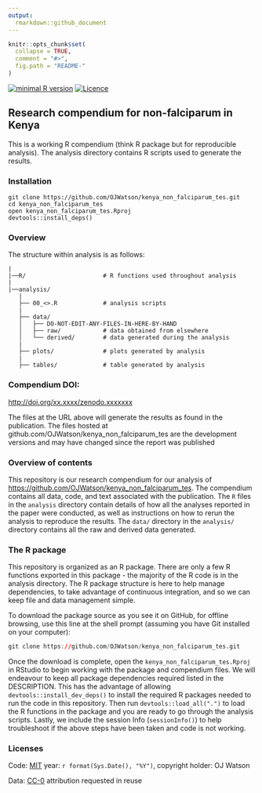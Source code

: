 ```yaml
---
output:
  rmarkdown::github_document
---
```


<!-- README.md is generated from README.Rmd. Please edit that file -->

```r
knitr::opts_chunk$set(
  collapse = TRUE,
  comment = "#>",
  fig.path = "README-"
)
```
[![minimal R version](https://img.shields.io/badge/R%3E%3D-`r as.character(getRversion())`-brightgreen.svg)](https://cran.r-project.org/)
[![Licence](https://img.shields.io/github/license/mashape/apistatus.svg)](http://choosealicense.com/licenses/mit/) 

## Research compendium for non-falciparum in Kenya

This is a working R compendium (think R package but for reproducible analysis). The analysis directory contains R scripts used to generate the results. 

### Installation

```
git clone https://github.com/OJWatson/kenya_non_falciparum_tes.git
cd kenya_non_falciparum_tes
open kenya_non_falciparum_tes.Rproj
devtools::install_deps()
```

### Overview

The structure within analysis is as follows:

```
|
|──R/                      # R functions used throughout analysis
|
|──analysis/
   |
   ├── 00_<>.R             # analysis scripts
   |
   ├── data/
   │   ├── DO-NOT-EDIT-ANY-FILES-IN-HERE-BY-HAND
   │   ├── raw/            # data obtained from elsewhere
   │   └── derived/        # data generated during the analysis
   |
   ├── plots/              # plots generated by analysis
   |
   ├── tables/             # table generated by analysis
```

### Compendium DOI: 
 
[http://doi.org/xx.xxxx/zenodo.xxxxxxx](http://doi.org/xx.xxxx/zenodo.xxxxxxx)

The files at the URL above will generate the results as found in the publication. The files hosted at github.com/OJWatson/kenya_non_falciparum_tes are the development versions and may have changed since the report was published

### Overview of contents

This repository is our research compendium for our analysis of [https://github.com/OJWatson/kenya_non_falciparum_tes](https://github.com/OJWatson/kenya_non_falciparum_tes). The compendium contains all data, code, and text associated with the publication. The `R` files in the `analysis` directory contain details of how all the analyses reported in the paper were conducted, as well as instructions on how to rerun the analysis to reproduce the results. The `data/` directory in the `analysis/` directory contains all the raw and derived data generated. 

### The R package 

This repository is organized as an R package. There are only a few R functions exported in this package - the majority of the R code is in the analysis directory. The R package structure is here to help manage dependencies, to take advantage of continuous integration, and so we can keep file and data management simple.

To download the package source as you see it on GitHub, for offline browsing, use this line at the shell prompt (assuming you have Git installed on your computer):

```r
git clone https://github.com/OJWatson/kenya_non_falciparum_tes.git
```

Once the download is complete, open the `kenya_non_falciparum_tes.Rproj` in RStudio to begin working with the package and compendium files. We will endeavour to keep all package dependencies required listed in the DESCRIPTION. This has the advantage of allowing `devtools::install_dev_deps()` to install the required R packages needed to run the code in this repository. Then run `devtools::load_all(".")` to load the R functions in the package and you are ready to go through the analysis scripts. Lastly, we include the session Info (`sessionInfo()`) to help troubleshoot if the above steps have been taken and code is not working. 

### Licenses

Code: [MIT](http://opensource.org/licenses/MIT) year: `r format(Sys.Date(), "%Y")`, copyright holder: OJ Watson

Data: [CC-0](http://creativecommons.org/publicdomain/zero/1.0/) attribution requested in reuse

